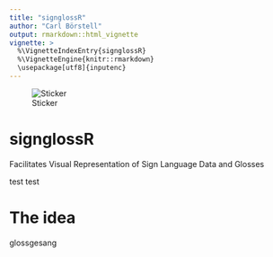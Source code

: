 ```yaml
---
title: "signglossR"
author: "Carl Börstell"
output: rmarkdown::html_vignette
vignette: >
  %\VignetteIndexEntry{signglossR}
  %\VignetteEngine{knitr::rmarkdown}
  \usepackage[utf8]{inputenc}
---
```


![Sticker](sticker_signglossR.png)

# signglossR
Facilitates Visual Representation of Sign Language Data and Glosses

test test

# The idea
glossgesang
